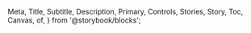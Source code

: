   Meta,
  Title,
  Subtitle,
  Description,
  Primary,
  Controls,
  Stories,
  Story,
  Toc,
  Canvas,
  of,
} from '@storybook/blocks';


<Meta of={ActionDropdownStories} />

<Title />

{/* Table of Contents */}

- [Overview](#overview)
- [Props](#props)
- [Usage](#usage)
- [Variants](#variants)

## Overview

The dropdown action allows the user to reveal a dropdown menu of actions behind a single button, in the form of a dropdown list.
These actions are semantically related to the same purpose, and they are themselves linked to the most important element on the page and in the user's journey.

<Primary />

## Props

<Controls />

## Usage

- The dropdown action allows the user to reveal a dropdown menu of actions behind a single button, in the form of a dropdown list.
- These actions are semantically related to the same purpose, and they are themselves linked to the most important element on the page and in the user's journey.
- The list of actions should be placed close to the content with which it offers a continuation of the user's experience. Consider using container angles to emphasize this type of information.

## Variants

### Overview

<Canvas>
  <Story of={ActionDropdownStories.Basic} />
</Canvas>

### Leading Icon

Action dropdown can be used with leading icon.

<Canvas>
  <Story of={ActionDropdownStories.LeadingIcon} />
</Canvas>

### Size

The action dropdown has two sizes available: `small` and `medium`. The `small` size is used by default.

<Canvas>
  <Story of={ActionDropdownStories.Size} />
</Canvas>

### Disabled

<Canvas>
  <Story of={ActionDropdownStories.Disabled} />
</Canvas>

## Guidelines

- Best practices are available [here](https://zeroheight.com/9b39bb2a0/p/13104b-action-dropdown/b/964f27)

## Feedback & contact

- Help us improve this pattern by providing feedback, asking questions, and leaving any other comments [here](https://github.com/bouygues-construction/design-system-bycn/issues/new)

